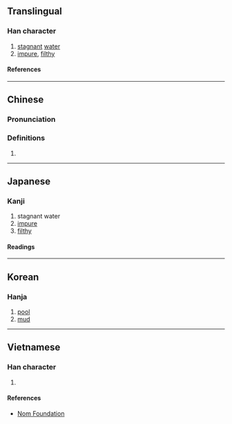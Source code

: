 {{character info/new}}
==Translingual==

===Han character===
{{Han char|rn=85|rad=水|as=06|sn=9|four=34127|canj=EKMS|ids=⿰氵夸}}

# [[stagnant]] [[water]]
# [[impure]], [[filthy]]

====References====
{{Han ref|kx=0623.020|dkj=17429|dj=1019.050|hdz=31604.050|uh=6D3F}}

----

==Chinese==
{{zh-forms}}

===Pronunciation===
{{zh-pron
|m=wū
|c=wu1
|mc=y
|oc=y
|ma=
|cat=n,a
}}

===Definitions===
{{zh-hanzi}}

# {{rfdef|lang=zh}}

----

==Japanese==

===Kanji===
{{ja-kanji|grade=|rs=水06}}

# stagnant water
# [[impure]]
# [[filthy]]

====Readings====
{{ja-readings
|on=お, う, こ, ご
}}

----

==Korean==

===Hanja===
{{ko-hanja|hangeul=[[오]]|rv=o|mr=o}}

# [[pool]]
# [[mud]]

----

==Vietnamese==

===Han character===
{{vi-readings|rs=水06|reading=ô, ổ, ố}}

# {{defn|lang=vi|sort=水06}}

====References====
* [http://nomfoundation.org/common/nom_details.php?codepoint=6d3f Nom Foundation]
